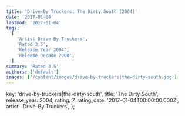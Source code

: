 ```yaml
---
title: 'Drive-By Truckers: The Dirty South (2004)'
date: '2017-01-04'
lastmod: '2017-01-04'
tags:
  [
    'Artist Drive-By Truckers',
    'Rated 3.5',
    'Release Year 2004',
    'Release Decade 2000',
  ]
summary: 'Rated 3.5'
authors: ['default']
images: ['/content/images/drive-by-truckers|the-dirty-south.jpg']
---
```


  key: 'drive-by-truckers|the-dirty-south',
  title: 'The Dirty South',
  release_year: 2004,
  rating: 7,
  rating_date: '2017-01-04T00:00:00.000Z',
  artist: 'Drive-By Truckers',
};

<MusicRating data={data} />
